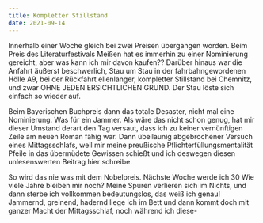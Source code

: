 ```yaml
---
title: Kompletter Stillstand
date: 2021-09-14
---
```

Innerhalb einer Woche gleich bei zwei Preisen übergangen worden. Beim Preis des Literaturfestivals Meißen hat es immerhin zu einer Nominierung gereicht, aber was kann ich mir davon kaufen?? Darüber hinaus war die Anfahrt äußerst beschwerlich, Stau um Stau in der fahrbahngewordenen Hölle A9, bei der Rückfahrt ellenlanger, kompletter Stillstand bei Chemnitz, und zwar OHNE JEDEN ERSICHTLICHEN GRUND. Der Stau löste sich einfach so wieder auf. 

Beim Bayerischen Buchpreis dann das totale Desaster, nicht mal eine Nominierung. Was für ein Jammer. Als wäre das nicht schon genug, hat mir dieser Umstand derart den Tag versaut, dass ich zu keiner vernünftigen Zeile am neuen Roman fähig war. Dann übellaunig abgebrochener Versuch eines Mittagsschlafs, weil mir meine preußische Pflichterfüllungsmentalität Pfeile in das übermüdete Gewissen schießt und ich deswegen diesen unlesenswerten Beitrag hier schreibe.

So wird das nie was mit dem Nobelpreis. Nächste Woche werde ich 30 Wie viele Jahre bleiben mir noch? Meine Spuren verlieren sich im Nichts, und dann sterbe ich vollkommen bedeutungslos, das weiß ich genau! Jammernd, greinend, hadernd liege ich im Bett und dann kommt doch mit ganzer Macht der Mittagsschlaf, noch während ich diese-